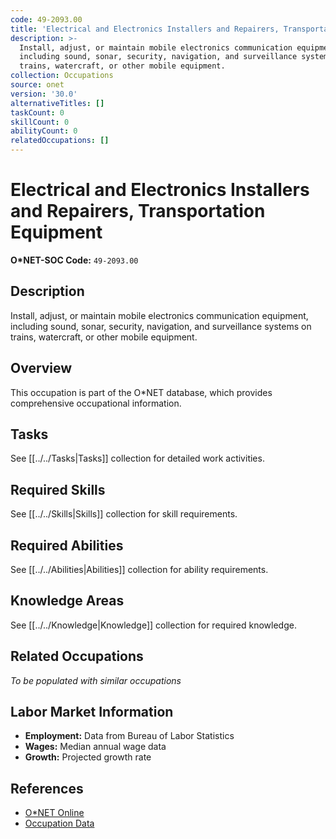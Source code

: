 ```yaml
---
code: 49-2093.00
title: 'Electrical and Electronics Installers and Repairers, Transportation Equipment'
description: >-
  Install, adjust, or maintain mobile electronics communication equipment,
  including sound, sonar, security, navigation, and surveillance systems on
  trains, watercraft, or other mobile equipment.
collection: Occupations
source: onet
version: '30.0'
alternativeTitles: []
taskCount: 0
skillCount: 0
abilityCount: 0
relatedOccupations: []
---
```

# Electrical and Electronics Installers and Repairers, Transportation Equipment

**O*NET-SOC Code:** `49-2093.00`

## Description

Install, adjust, or maintain mobile electronics communication equipment, including sound, sonar, security, navigation, and surveillance systems on trains, watercraft, or other mobile equipment.

## Overview

This occupation is part of the O*NET database, which provides comprehensive occupational information.

## Tasks

See [[../../Tasks|Tasks]] collection for detailed work activities.

## Required Skills

See [[../../Skills|Skills]] collection for skill requirements.

## Required Abilities

See [[../../Abilities|Abilities]] collection for ability requirements.

## Knowledge Areas

See [[../../Knowledge|Knowledge]] collection for required knowledge.

## Related Occupations

*To be populated with similar occupations*

## Labor Market Information

- **Employment:** Data from Bureau of Labor Statistics
- **Wages:** Median annual wage data
- **Growth:** Projected growth rate

## References

- [O*NET Online](https://www.onetonline.org/link/summary/49-2093.00)
- [Occupation Data](https://www.onetcenter.org/)
